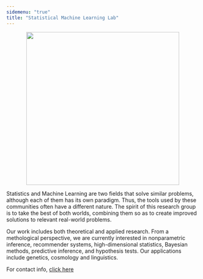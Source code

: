 ```yaml
---
sidemenu: "true"
title: "Statistical Machine Learning Lab"
---
```


<center>
![](../figures/logo.png){width=400px}
</center>

Statistics and Machine Learning are two fields that solve similar problems, although each of them has its own paradigm. Thus, the tools used by these communities often have a different nature. The spirit of this research group is to take the best of both worlds, combining them so as to create improved solutions to relevant real-world problems.

Our work includes both theoretical and applied research. From a methological perspective, we are currently interested in nonparametric inference, recommender systems, high-dimensional statistics, Bayesian methods, predictive inference, and hypothesis tests. Our applications include genetics, cosmology and linguistics.

For contact info, [click here](http://www.small.ufscar.br/contact.html)
